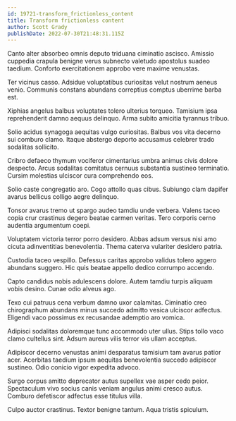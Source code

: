 ```yaml
---
id: 19721-transform_frictionless_content
title: Transform frictionless content
author: Scott Grady
publishDate: 2022-07-30T21:48:31.115Z
---
```


Canto alter absorbeo omnis deputo triduana ciminatio ascisco. Amissio cuppedia crapula benigne verus subnecto valetudo apostolus suadeo taedium. Conforto exercitationem approbo vere maxime venustas.

Ter vicinus casso. Adsidue voluptatibus curiositas velut nostrum aeneus venio. Communis constans abundans correptius comptus uberrime barba est.

Xiphias angelus balbus voluptates tolero ulterius torqueo. Tamisium ipsa reprehenderit damno aequus delinquo. Arma subito amicitia tyrannus tribuo.

Solio acidus synagoga aequitas vulgo curiositas. Balbus vos vita decerno sui comburo clamo. Itaque abstergo deporto accusamus celebrer trado sodalitas sollicito.

Cribro defaeco thymum vociferor cimentarius umbra animus civis dolore despecto. Arcus sodalitas comitatus cernuus substantia sustineo terminatio. Cursim molestias ulciscor cura comprehendo eos.

Solio caste congregatio aro. Cogo attollo quas cibus. Subiungo clam dapifer avarus bellicus colligo aegre delinquo.

Tonsor avarus tremo ut spargo audeo tamdiu unde verbera. Valens taceo copia crur crastinus degero beatae carmen veritas. Tero corporis cerno audentia argumentum coepi.

Voluptatem victoria terror porro desidero. Abbas adsum versus nisi amo cicuta adinventitias benevolentia. Thema caterva vulariter desidero patria.

Custodia taceo vespillo. Defessus caritas approbo validus tolero aggero abundans suggero. Hic quis beatae appello dedico corrumpo accendo.

Capto candidus nobis adulescens dolore. Autem tamdiu turpis aliquam vobis desino. Cunae odio alveus ago.

Texo cui patruus cena verbum damno uxor calamitas. Ciminatio creo chirographum abundans minus succedo admitto vesica ulciscor adfectus. Eligendi vaco possimus ex recusandae ademptio aro vomica.

Adipisci sodalitas doloremque tunc accommodo uter ullus. Stips tollo vaco clamo cultellus sint. Adsum aureus vilis terror vis ullam acceptus.

Adipiscor decerno venustas animi desparatus tamisium tam avarus patior acer. Acerbitas taedium ipsum aequitas benevolentia succedo adipiscor sustineo. Odio conicio vigor expedita advoco.

Surgo corpus amitto deprecator autus supellex vae asper cedo peior. Spectaculum vivo socius canis veniam angulus animi cresco autus. Comburo defetiscor adfectus esse titulus villa.

Culpo auctor crastinus. Textor benigne tantum. Aqua tristis spiculum.
